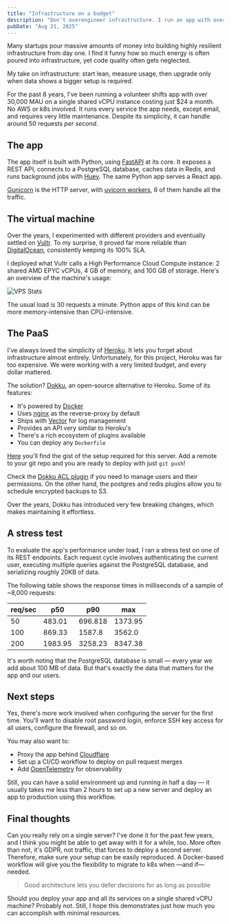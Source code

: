 ```yaml
---
title: "Infrastructure on a budget"
description: "Don't overengineer infrastructure. I run an app with over 30,000 MAU on a single shared vCPU server costing $24 a month. Simple, lean setups handle real traffic."
pubDate: "Aug 21, 2025"
---
```


Many startups pour massive amounts of money into building highly resilient infrastructure from day one. I find it funny
how so much energy is often poured into infrastructure, yet code quality often gets neglected.

My take on infrastructure: start lean, measure usage, then upgrade only when data shows a bigger setup is required.

For the past 8 years, I've been running a volunteer shifts app with over 30,000 MAU on a single shared vCPU instance
costing just $24 a month. No AWS or k8s involved. It runs every service the app needs, except email, and requires very
little maintenance. Despite its simplicity, it can handle around 50 requests _per second_.

## The app

The app itself is built with Python, using [FastAPI](https://fastapi.tiangolo.com) at its core. It exposes a REST API,
connects to a PostgreSQL database, caches data in Redis, and runs background jobs with
[Huey](https://github.com/coleifer/huey). The same Python app serves a React app.

[Gunicorn](https://gunicorn.org) is the HTTP server, with [uvicorn workers](https://www.uvicorn.org/deployment/#gunicorn),
6 of them handle all the traffic.

## The virtual machine

Over the years, I experimented with different providers and eventually settled on [Vultr](https://www.vultr.com). To my
surprise, it proved far more reliable than [DigitalOcean](https://www.digitalocean.com), consistently keeping its 100% SLA.

I deployed what Vultr calls a High Performance Cloud Compute instance: 2 shared AMD EPYC vCPUs, 4 GB of memory, and 100
GB of storage. Here's an overview of the machine's usage:

![VPS Stats](../../assets/2025_08_21_infrastructure_on_a_budget_vps_stats.png)

The usual load is 30 requests a minute. Python apps of this kind can be more memory-intensive than CPU-intensive.

## The PaaS

I've always loved the simplicity of [Heroku](https://www.heroku.com). It lets you forget about infrastructure almost
entirely. Unfortunately, for this project, Heroku was far too expensive. We were working with a very limited budget,
and every dollar mattered.

The solution? [Dokku](https://dokku.com), an open-source alternative to Heroku. Some of its features:

- It's powered by [Docker](https://www.docker.com)
- Uses [nginx](https://nginx.org) as the reverse-proxy by default
- Ships with [Vector](https://vector.dev) for log management
- Provides an API very similar to Heroku's
- There's a rich ecosystem of plugins available
- You can deploy any `Dockerfile`

[Here](https://gist.github.com/josuemontano/56ec527722a77c87c004476cff3302cc) you'll find the gist of the setup required
for this server. Add a remote to your git repo and you are ready to deploy with just `git push`!

Check the [Dokku ACL plugin](https://github.com/dokku-community/dokku-acl) if you need to manage users and their
permissions. On the other hand, the postgres and redis plugins allow you to schedule encrypted backups to S3.

Over the years, Dokku has introduced very few breaking changes, which makes maintaining it effortless.

## A stress test

To evaluate the app's performance under load, I ran a stress test on one of its REST endpoints. Each request cycle
involves authenticating the current user, executing multiple queries against the PostgreSQL database, and serializing
roughly 20KB of data.

The following table shows the response times in milliseconds of a sample of ~8,000 requests:

| req/sec | p50     | p90     | max     |
| ------- | ------- | ------- | ------- |
| 50      | 483.01  | 696.818 | 1373.95 |
| 100     | 869.33  | 1587.8  | 3562.0  |
| 200     | 1983.95 | 3258.23 | 8347.38 |

It's worth noting that the PostgreSQL database is small — every year we add about 100 MB of data. But that's exactly the
data that matters for the app and our users.


<AsciinemaPlayer src='/casts/2025_08_21_infrastructure_on_a_budget_vps_100.cast' cols={138} rows={26} speed={2} description="Load on the server at 100 requests/sec throughput"/>


## Next steps

Yes, there's more work involved when configuring the server for the first time. You'll want to disable root password
login, enforce SSH key access for all users, configure the firewall, and so on.

You may also want to:
- Proxy the app behind [Cloudflare](https://cloudflare.com/)
- Set up a CI/CD workflow to deploy on pull request merges
- Add [OpenTelemetry](https://opentelemetry.io) for observability

Still, you can have a solid environment up and running in half a day — it usually takes me less than 2 hours to set up a
new server and deploy an app to production using this workflow.

## Final thoughts

Can you really rely on a single server? I've done it for the past few years, and I think you might be able to get away
with it for a while, too. More often than not, it's GDPR, not traffic, that forces to deploy a second server. Therefore,
make sure your setup can be easily reproduced. A Docker-based workflow will give you the flexibility to migrate to k8s
when —and if— needed.

> Good architecture lets you defer decisions for as long as possible

Should you deploy your app and all its services on a single shared vCPU machine? Probably not. Still, I hope this
demonstrates just how much you can accomplish with minimal resources.

